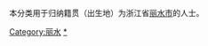 {{Catnav|頁面分類|各種主題的頁面分類|依中国各省来作的分类|各地中国人|浙江人}}
{{Catnav|頁面分類|人物|各國人物|中国人|各地中国人|浙江人}}

本分类用于归纳籍贯（出生地）为浙江省[[丽水市|丽水市]]的人士。

[[Category:丽水|Category:丽水]]
[[Category:浙江人|*]]